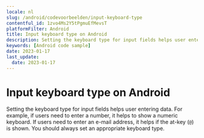 ```yaml
---
locale: nl
slug: /android/codevoorbeelden/input-keyboard-type
contentful_id: 1zvo4Ms2Y5tPgmuEfMevsT
platformFilter: Android
title: Input keyboard type on Android
description: Setting the keyboard type for input fields helps user entering data.
keywords: [Android code sample]
date: 2023-01-17
last_update:
  date: 2023-01-17
---
```


# Input keyboard type on Android

Setting the keyboard type for input fields helps user entering data. For example, if users need to enter a number, it helps to show a numeric keyboard. If users need to enter an e-mail address, it helps if the at-key (`@`) is shown. You should always set an appropriate keyboard type.

<CodeSample id="input-keyboard-type" locale="nl" platform="android"/>
